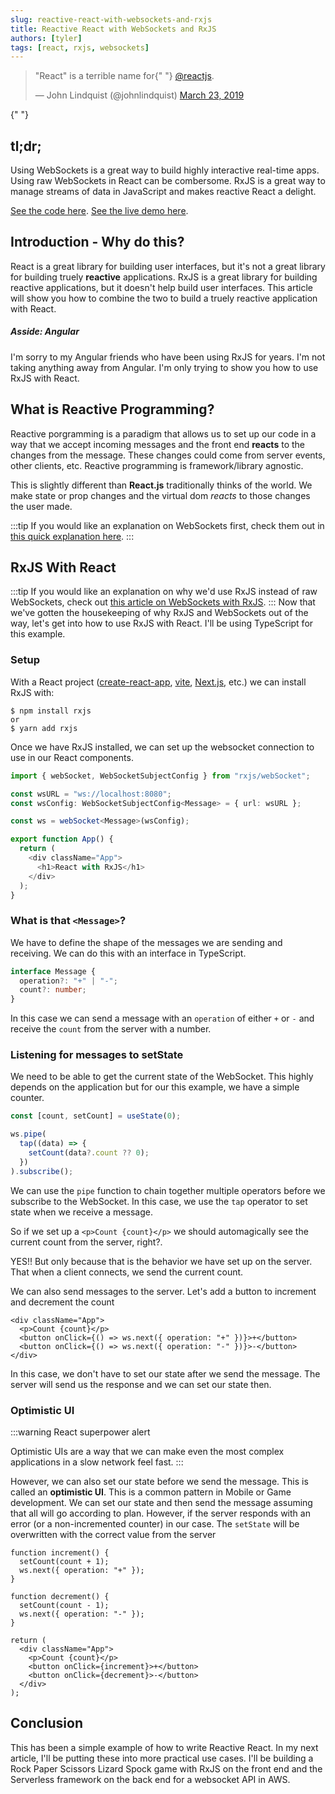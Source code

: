 ```yaml
---
slug: reactive-react-with-websockets-and-rxjs
title: Reactive React with WebSockets and RxJS
authors: [tyler]
tags: [react, rxjs, websockets]
---
```


<div>
  <blockquote class="twitter-tweet">
    <p lang="en" dir="ltr">
      &quot;React&quot; is a terrible name for{" "}
      <a href="https://twitter.com/reactjs?ref_src=twsrc%5Etfw">@reactjs</a>.
    </p>
    &mdash; John Lindquist (@johnlindquist) <a href="https://twitter.com/johnlindquist/status/1109498707475488768?ref_src=twsrc%5Etfw">March 23, 2019</a>
  </blockquote>{" "}
  <script async src="https://platform.twitter.com/widgets.js" charset="utf-8"></script>
</div>

## tl;dr;

Using WebSockets is a great way to build highly interactive real-time apps. Using raw WebSockets in React can be combersome.
RxJS is a great way to manage streams of data in JavaScript and makes reactive React a delight.

[See the code here](https://github.com/TylerSustare/rpsls). [See the live demo here](https://rpsls1.vercel.app).

<!--truncate-->

## Introduction - Why do this?

React is a great library for building user interfaces, but it's not a great library for building truely
**reactive** applications. RxJS is a great library for building reactive applications, but it doesn't
help build user interfaces. This article will show you how to combine the two to build a truely
reactive application with React.

##### Asside: Angular

I'm sorry to my Angular friends who have been using RxJS for years. I'm not taking anything away
from Angular. I'm only trying to show you how to use RxJS with React.

## What is Reactive Programming?

Reactive porgramming is a paradigm that allows us to set up our code in a way that we accept incoming
messages and the front end **reacts** to the changes from the message. These changes could come from server
events, other clients, etc. Reactive programming is framework/library agnostic.

This is slightly different than **React.js** traditionally thinks of the world. We make state or prop changes
and the virtual dom _reacts_ to those changes the user made.

:::tip
If you would like an explanation on WebSockets first, check them out in [this quick explanation here](./websockets).
:::

## RxJS With React

:::tip
If you would like an explanation on why we'd use RxJS instead of raw WebSockets, check out [this article on WebSockets with RxJS](./websockets-with-rxjs).
:::
Now that we've gotten the housekeeping of why RxJS and WebSockets out of the way, let's get into
how to use RxJS with React. I'll be using TypeScript for this example.

### Setup

With a React project ([create-react-app](https://create-react-app.dev/), [vite](https://vitejs.dev/),
[Next.js](https://nextjs.org/), etc.) we can install RxJS with:

```
$ npm install rxjs
or
$ yarn add rxjs
```

Once we have RxJS installed, we can set up the websocket connection to use in our React components.

```ts
import { webSocket, WebSocketSubjectConfig } from "rxjs/webSocket";

const wsURL = "ws://localhost:8080";
const wsConfig: WebSocketSubjectConfig<Message> = { url: wsURL };

const ws = webSocket<Message>(wsConfig);

export function App() {
  return (
    <div className="App">
      <h1>React with RxJS</h1>
    </div>
  );
}
```

### What is that `<Message>`?

We have to define the shape of the messages we are sending and receiving. We can do this with an
interface in TypeScript.

```ts
interface Message {
  operation?: "+" | "-";
  count?: number;
}
```

In this case we can send a message with an `operation` of either `+` or `-` and
receive the `count` from the server with a number.

### Listening for messages to setState

We need to be able to get the current state of the WebSocket. This highly depends on the application
but for our this example, we have a simple counter.

```ts
const [count, setCount] = useState(0);

ws.pipe(
  tap((data) => {
    setCount(data?.count ?? 0);
  })
).subscribe();
```

We can use the `pipe` function to chain together multiple operators before we subscribe to the WebSocket.
In this case, we use the `tap` operator to set state when we receive a message.

So if we set up a `<p>Count {count}</p>` we should automagically see the current count from the server, right?.

YES!! But only because that is the behavior we have set up on the server. That when a client connects, we send
the current count.

We can also send messages to the server. Let's add a button to increment and decrement
the count

```tsx
<div className="App">
  <p>Count {count}</p>
  <button onClick={() => ws.next({ operation: "+" })}>+</button>
  <button onClick={() => ws.next({ operation: "-" })}>-</button>
</div>
```

In this case, we don't have to set our state after we send the message. The server will send us the
response and we can set our state then.

### Optimistic UI

:::warning
React superpower alert

Optimistic UIs are a way that we can make even the most complex applications in a slow network feel fast.
:::

However, we can also set our state before we send the message. This is called an **optimistic UI**.
This is a common pattern in Mobile or Game development. We can set our state and then send the message
assuming that all will go according to plan. However, if the server responds with an error (or a non-incremented counter)
in our case. The `setState` will be overwritten with the correct value from the server

```tsx
function increment() {
  setCount(count + 1);
  ws.next({ operation: "+" });
}

function decrement() {
  setCount(count - 1);
  ws.next({ operation: "-" });
}

return (
  <div className="App">
    <p>Count {count}</p>
    <button onClick={increment}>+</button>
    <button onClick={decrement}>-</button>
  </div>
);
```

## Conclusion

This has been a simple example of how to write Reactive React. In my next article, I'll be putting
these into more practical use cases. I'll be building a Rock Paper Scissors Lizard Spock game with
RxJS on the front end and the Serverless framework on the back end for a websocket API in AWS.
